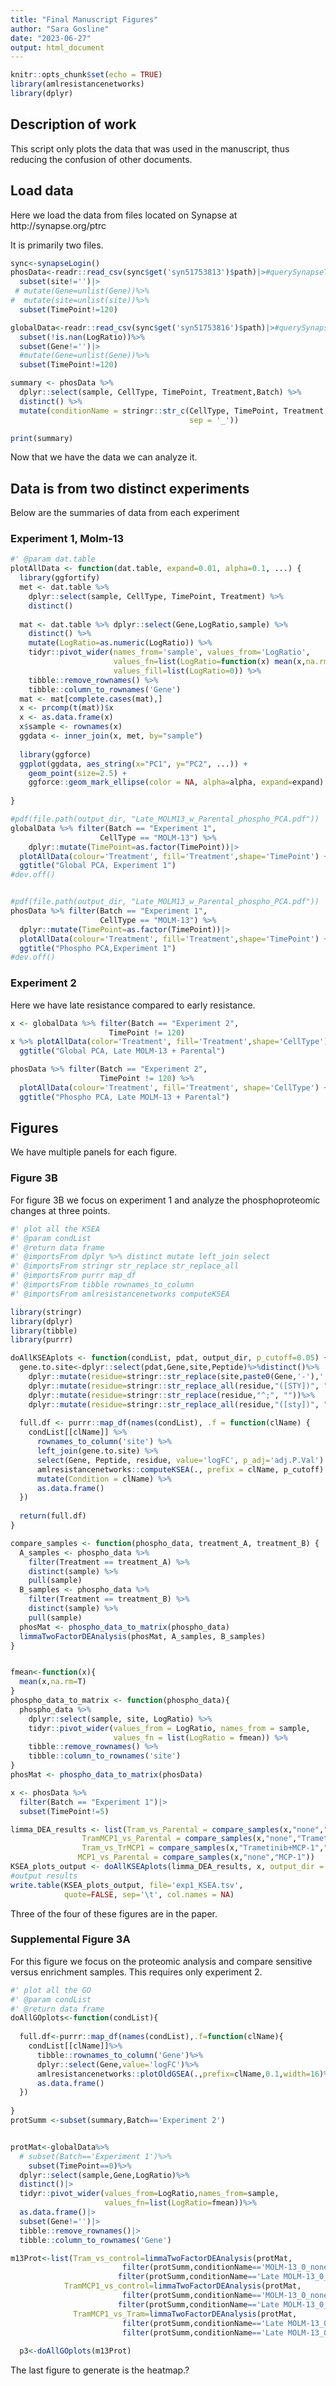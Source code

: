 ```yaml
---
title: "Final Manuscript Figures"
author: "Sara Gosline"
date: "2023-06-27"
output: html_document
---
```


```r
knitr::opts_chunk$set(echo = TRUE)
library(amlresistancenetworks)
library(dplyr)
```

## Description of work

This script only plots the data that was used in the manuscript, thus reducing the confusion of other documents. 

## Load data
Here we load the data from files located on Synapse at http://synapse.org/ptrc 

It is primarily two files.
```r
sync<-synapseLogin()
phosData<-readr::read_csv(sync$get('syn51753813')$path)|>#querySynapseTable('syn22986341')%>%subset(!is.nan(LogRatio
  subset(site!='')|>
 # mutate(Gene=unlist(Gene))%>%
#  mutate(site=unlist(site))%>%
  subset(TimePoint!=120)

globalData<-readr::read_csv(sync$get('syn51753816')$path)|>#querySynapseTable('syn22986326')%>%
  subset(!is.nan(LogRatio))%>%
  subset(Gene!='')|>
  #mutate(Gene=unlist(Gene))%>%
  subset(TimePoint!=120)

summary <- phosData %>%
  dplyr::select(sample, CellType, TimePoint, Treatment,Batch) %>%
  distinct() %>%
  mutate(conditionName = stringr::str_c(CellType, TimePoint, Treatment,
                                        sep = '_'))

print(summary)
```
Now that we have the data we can analyze it. 

## Data is from two distinct experiments

Below are the summaries of data from each experiment

### Experiment 1, Molm-13
```r
#' @param dat.table
plotAllData <- function(dat.table, expand=0.01, alpha=0.1, ...) {
  library(ggfortify)
  met <- dat.table %>%
    dplyr::select(sample, CellType, TimePoint, Treatment) %>%
    distinct()
    
  mat <- dat.table %>% dplyr::select(Gene,LogRatio,sample) %>%
    distinct() %>%
    mutate(LogRatio=as.numeric(LogRatio)) %>%
    tidyr::pivot_wider(names_from='sample', values_from='LogRatio',
                       values_fn=list(LogRatio=function(x) mean(x,na.rm=T)),
                       values_fill=list(LogRatio=0)) %>%
    tibble::remove_rownames() %>%
    tibble::column_to_rownames('Gene')
  mat <- mat[complete.cases(mat),]
  x <- prcomp(t(mat))$x
  x <- as.data.frame(x)
  x$sample <- rownames(x)
  ggdata <- inner_join(x, met, by="sample")
  
  library(ggforce)
  ggplot(ggdata, aes_string(x="PC1", y="PC2", ...)) +
    geom_point(size=2.5) +
    ggforce::geom_mark_ellipse(color = NA, alpha=alpha, expand=expand)
 
}

#pdf(file.path(output_dir, "Late_MOLM13_w_Parental_phospho_PCA.pdf"))
globalData %>% filter(Batch == "Experiment 1",
                    CellType == "MOLM-13") %>%
    dplyr::mutate(TimePoint=as.factor(TimePoint))|>
  plotAllData(colour='Treatment', fill='Treatment',shape='TimePoint') +
  ggtitle("Global PCA, Experiment 1")
#dev.off()


#pdf(file.path(output_dir, "Late_MOLM13_w_Parental_phospho_PCA.pdf"))
phosData %>% filter(Batch == "Experiment 1",
                    CellType == "MOLM-13") %>%
  dplyr::mutate(TimePoint=as.factor(TimePoint))|>
  plotAllData(colour='Treatment', fill='Treatment',shape='TimePoint') +
  ggtitle("Phospho PCA,Experiment 1")
#dev.off()

```

### Experiment 2
Here we have late resistance compared to early resistance.
```r

x <- globalData %>% filter(Batch == "Experiment 2",
                      TimePoint != 120)
x %>% plotAllData(color='Treatment', fill='Treatment',shape='CellType') +
  ggtitle("Global PCA, Late MOLM-13 + Parental")

phosData %>% filter(Batch == "Experiment 2",
                    TimePoint != 120) %>%
  plotAllData(colour='Treatment', fill='Treatment', shape='CellType') +
  ggtitle("Phospho PCA, Late MOLM-13 + Parental")

```

## Figures

We have multiple panels for each figure.

### Figure 3B

For figure 3B we focus on experiment 1 and analyze the phosphoproteomic changes at three points. 

```r

#' plot all the KSEA 
#' @param condList
#' @return data frame
#' @importsFrom dplyr %>% distinct mutate left_join select 
#' @importsFrom stringr str_replace str_replace_all
#' @importsFrom purrr map_df
#' @importsFrom tibble rownames_to_column
#' @importsFrom amlresistancenetworks computeKSEA

library(stringr)
library(dplyr)
library(tibble)
library(purrr)

doAllKSEAplots <- function(condList, pdat, output_dir, p_cutoff=0.05) {
  gene.to.site<-dplyr::select(pdat,Gene,site,Peptide)%>%distinct()%>%
    dplyr::mutate(residue=stringr::str_replace(site,paste0(Gene,'-'),''))%>%
    dplyr::mutate(residue=stringr::str_replace_all(residue,"([STY])", ";\\1"))%>%
    dplyr::mutate(residue=stringr::str_replace(residue,"^;", ""))%>%
    dplyr::mutate(residue=stringr::str_replace_all(residue,"([sty])", ""))
  
  full.df <- purrr::map_df(names(condList), .f = function(clName) { 
    condList[[clName]] %>%
      rownames_to_column('site') %>%
      left_join(gene.to.site) %>%
      select(Gene, Peptide, residue, value='logFC', p_adj='adj.P.Val') %>%
      amlresistancenetworks::computeKSEA(., prefix = clName, p_cutoff) %>%
      mutate(Condition = clName) %>%
      as.data.frame()
  })
  
  return(full.df)
}

compare_samples <- function(phospho_data, treatment_A, treatment_B) {
  A_samples <- phospho_data %>%
    filter(Treatment == treatment_A) %>% 
    distinct(sample) %>%
    pull(sample)
  B_samples <- phospho_data %>%
    filter(Treatment == treatment_B) %>% 
    distinct(sample) %>%
    pull(sample)
  phosMat <- phospho_data_to_matrix(phospho_data)
  limmaTwoFactorDEAnalysis(phosMat, A_samples, B_samples)
}


fmean<-function(x){
  mean(x,na.rm=T)
}
phospho_data_to_matrix <- function(phospho_data){
  phospho_data %>%
    dplyr::select(sample, site, LogRatio) %>%
    tidyr::pivot_wider(values_from = LogRatio, names_from = sample,
                       values_fn = list(LogRatio = fmean)) %>%
    tibble::remove_rownames() %>%
    tibble::column_to_rownames('site')
}
phosMat <- phospho_data_to_matrix(phosData)
```


```r
x <- phosData %>%
  filter(Batch == "Experiment 1")|>
  subset(TimePoint!=5)

limma_DEA_results <- list(Tram_vs_Parental = compare_samples(x,"none","Trametinib"),
                TramMCP1_vs_Parental = compare_samples(x,"none","Trametinib+MCP-1"),
                Tram_vs_TrMCP1 = compare_samples(x,"Trametinib+MCP-1","Trametinib"),
               MCP1_vs_Parental = compare_samples(x,"none","MCP-1"))
KSEA_plots_output <- doAllKSEAplots(limma_DEA_results, x, output_dir = ".", p_cutoff=0.1)
#output results
write.table(KSEA_plots_output, file='exp1_KSEA.tsv',
            quote=FALSE, sep='\t', col.names = NA)
```
Three of the four of these figures are in the paper.

### Supplemental Figure 3A
For this figure we focus on the proteomic analysis and compare sensitive versus enrichment samples. This requires only experiment 2.

```r

#' plot all the GO 
#' @param condList
#' @return data frame
doAllGOplots<-function(condList){
  
  full.df<-purrr::map_df(names(condList),.f=function(clName){ 
    condList[[clName]]%>%
      tibble::rownames_to_column('Gene')%>%
      dplyr::select(Gene,value='logFC')%>%
      amlresistancenetworks::plotOldGSEA(.,prefix=clName,0.1,width=16)%>%
      as.data.frame()
  })
  
}
protSumm <-subset(summary,Batch=='Experiment 2')


protMat<-globalData%>%
  # subset(Batch=='Experiment 1')%>%
    subset(TimePoint==0)%>%
  dplyr::select(sample,Gene,LogRatio)%>%
  distinct()|>
  tidyr::pivot_wider(values_from=LogRatio,names_from=sample,
                     values_fn=list(LogRatio=fmean))%>%
  as.data.frame()|>
  subset(Gene!='')|>
  tibble::remove_rownames()|>
  tibble::column_to_rownames('Gene')

m13Prot<-list(Tram_vs_control=limmaTwoFactorDEAnalysis(protMat,
                         filter(protSumm,conditionName=='MOLM-13_0_none')$sample,    
                        filter(protSumm,conditionName=='Late MOLM-13_0_Trametinib')$sample),
            TramMCP1_vs_control=limmaTwoFactorDEAnalysis(protMat,
                         filter(protSumm,conditionName=='MOLM-13_0_none')$sample,
                        filter(protSumm,conditionName=='Late MOLM-13_0_Trametinib+MCP-1')$sample),
              TramMCP1_vs_Tram=limmaTwoFactorDEAnalysis(protMat,
                         filter(protSumm,conditionName=='Late MOLM-13_0_Trametinib')$sample,      
                         filter(protSumm,conditionName=='Late MOLM-13_0_Trametinib+MCP-1')$sample))
 
  p3<-doAllGOplots(m13Prot)

```

The last figure to generate is the heatmap.?

